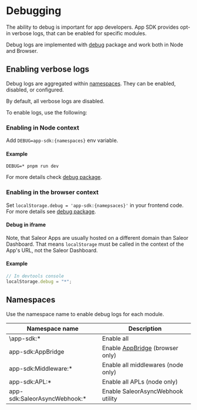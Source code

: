 # Debugging

The ability to debug is important for app developers.
App SDK provides opt-in verbose logs, that can be enabled for specific modules.

Debug logs are implemented with [debug](https://www.npmjs.com/package/debug) package and work both in Node and Browser.

## Enabling verbose logs

Debug logs are aggregated within [namespaces](#namespaces). They can be enabled, disabled, or configured.

By default, all verbose logs are disabled.

To enable logs, use the following:

### Enabling in Node context

Add `DEBUG=app-sdk:{namespaces}` env variable.

#### Example

```shell
DEBUG=* pnpm run dev
```

For more details check [debug package](https://github.com/debug-js/debug#usage).

### Enabling in the browser context

Set `localStorage.debug = 'app-sdk:{namepsaces}'` in your frontend code. For more details see [debug package](https://github.com/debug-js/debug#browser-support).

#### Debug in iframe

Note, that Saleor Apps are usually hosted on a different domain than Saleor Dashboard.
That means `localStorage` must be called in the context of the App's URL, not the Saleor Dashboard.

#### Example

```javascript
// In devtools console
localStorage.debug = "*";
```

## Namespaces

Use the namespace name to enable debug logs for each module.

| Namespace name                | Description                                         |
| ----------------------------- | --------------------------------------------------- |
| \app-sdk:\*                   | Enable all                                          |
| app-sdk:AppBridge             | Enable [AppBridge](./app-bridge.mdx) (browser only) |
| app-sdk:Middleware:\*         | Enable all middlewares (node only)                  |
| app-sdk:APL:\*                | Enable all APLs (node only)                         |
| app-sdk:SaleorAsyncWebhook:\* | Enable SaleorAsyncWebhook utility                   |
